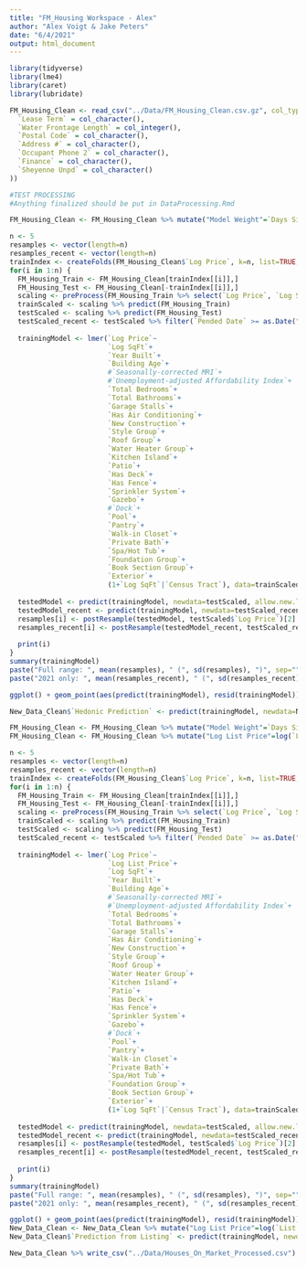 ```yaml
---
title: "FM_Housing Workspace - Alex"
author: "Alex Voigt & Jake Peters"
date: "6/4/2021"
output: html_document
---
```


```r
library(tidyverse)
library(lme4)
library(caret)
library(lubridate)
```

```r
FM_Housing_Clean <- read_csv("../Data/FM_Housing_Clean.csv.gz", col_types = cols(
  `Lease Term` = col_character(),
  `Water Frontage Length` = col_integer(),
  `Postal Code` = col_character(),
  `Address #` = col_character(),
  `Occupant Phone 2` = col_character(),
  `Finance` = col_character(),
  `Sheyenne Unpd` = col_character()
))
```

```r
#TEST PROCESSING
#Anything finalized should be put in DataProcessing.Rmd
```


```r
FM_Housing_Clean <- FM_Housing_Clean %>% mutate("Model Weight"=`Days Since Listing`^(-2))

n <- 5
resamples <- vector(length=n)
resamples_recent <- vector(length=n)
trainIndex <- createFolds(FM_Housing_Clean$`Log Price`, k=n, list=TRUE, returnTrain=TRUE)
for(i in 1:n) {
  FM_Housing_Train <- FM_Housing_Clean[trainIndex[[i]],]
  FM_Housing_Test <- FM_Housing_Clean[-trainIndex[[i]],]
  scaling <- preProcess(FM_Housing_Train %>% select(`Log Price`, `Log SqFt`, `Total Bedrooms`, `Total Bathrooms`), method=c("YeoJohnson", "center", "scale"))
  trainScaled <- scaling %>% predict(FM_Housing_Train)
  testScaled <- scaling %>% predict(FM_Housing_Test)
  testScaled_recent <- testScaled %>% filter(`Pended Date` >= as.Date("2021-01-01") )
  
  trainingModel <- lmer(`Log Price`~
                        `Log SqFt`+
                        `Year Built`+
                        `Building Age`+
                        #`Seasonally-corrected MRI`+
                        #`Unemployment-adjusted Affordability Index`+
                        `Total Bedrooms`+
                        `Total Bathrooms`+
                        `Garage Stalls`+
                        `Has Air Conditioning`+
                        `New Construction`+
                        `Style Group`+
                        `Roof Group`+
                        `Water Heater Group`+
                        `Kitchen Island`+
                        `Patio`+
                        `Has Deck`+
                        `Has Fence`+
                        `Sprinkler System`+
                        `Gazebo`+
                        #`Dock`+
                        `Pool`+
                        `Pantry`+
                        `Walk-in Closet`+
                        `Private Bath`+
                        `Spa/Hot Tub`+
                        `Foundation Group`+
                        `Book Section Group`+
                        `Exterior`+
                        (1+`Log SqFt`|`Census Tract`), data=trainScaled, weights=`Model Weight`, REML=FALSE, control=lmerControl(calc.derivs=FALSE))
                      
  testedModel <- predict(trainingModel, newdata=testScaled, allow.new.levels=TRUE)
  testedModel_recent <- predict(trainingModel, newdata=testScaled_recent, allow.new.levels=TRUE)
  resamples[i] <- postResample(testedModel, testScaled$`Log Price`)[2]
  resamples_recent[i] <- postResample(testedModel_recent, testScaled_recent$`Log Price`)[2]
  
  print(i)
}
summary(trainingModel)
paste("Full range: ", mean(resamples), " (", sd(resamples), ")", sep="")
paste("2021 only: ", mean(resamples_recent), " (", sd(resamples_recent), ")", sep="")

ggplot() + geom_point(aes(predict(trainingModel), resid(trainingModel)), alpha=0.1) + geom_hline(yintercept=0, color="blue")

New_Data_Clean$`Hedonic Prediction` <- predict(trainingModel, newdata=New_Data_Clean, allow.new.levels=TRUE)
```

```r
FM_Housing_Clean <- FM_Housing_Clean %>% mutate("Model Weight"=`Days Since Listing`^(-2))
FM_Housing_Clean <- FM_Housing_Clean %>% mutate("Log List Price"=log(`List Price`))

n <- 5
resamples <- vector(length=n)
resamples_recent <- vector(length=n)
trainIndex <- createFolds(FM_Housing_Clean$`Log Price`, k=n, list=TRUE, returnTrain=TRUE)
for(i in 1:n) {
  FM_Housing_Train <- FM_Housing_Clean[trainIndex[[i]],]
  FM_Housing_Test <- FM_Housing_Clean[-trainIndex[[i]],]
  scaling <- preProcess(FM_Housing_Train %>% select(`Log Price`, `Log SqFt`, `Total Bedrooms`, `Total Bathrooms`), method=c("YeoJohnson", "center", "scale"))
  trainScaled <- scaling %>% predict(FM_Housing_Train)
  testScaled <- scaling %>% predict(FM_Housing_Test)
  testScaled_recent <- testScaled %>% filter(`Pended Date` >= as.Date("2021-01-01") )
  
  trainingModel <- lmer(`Log Price`~
                        `Log List Price`+
                        `Log SqFt`+
                        `Year Built`+
                        `Building Age`+
                        #`Seasonally-corrected MRI`+
                        #`Unemployment-adjusted Affordability Index`+
                        `Total Bedrooms`+
                        `Total Bathrooms`+
                        `Garage Stalls`+
                        `Has Air Conditioning`+
                        `New Construction`+
                        `Style Group`+
                        `Roof Group`+
                        `Water Heater Group`+
                        `Kitchen Island`+
                        `Patio`+
                        `Has Deck`+
                        `Has Fence`+
                        `Sprinkler System`+
                        `Gazebo`+
                        #`Dock`+
                        `Pool`+
                        `Pantry`+
                        `Walk-in Closet`+
                        `Private Bath`+
                        `Spa/Hot Tub`+
                        `Foundation Group`+
                        `Book Section Group`+
                        `Exterior`+
                        (1+`Log SqFt`|`Census Tract`), data=trainScaled, weights=`Model Weight`, REML=FALSE, control=lmerControl(calc.derivs=FALSE))
                      
  testedModel <- predict(trainingModel, newdata=testScaled, allow.new.levels=TRUE)
  testedModel_recent <- predict(trainingModel, newdata=testScaled_recent, allow.new.levels=TRUE)
  resamples[i] <- postResample(testedModel, testScaled$`Log Price`)[2]
  resamples_recent[i] <- postResample(testedModel_recent, testScaled_recent$`Log Price`)[2]
  
  print(i)
}
summary(trainingModel)
paste("Full range: ", mean(resamples), " (", sd(resamples), ")", sep="")
paste("2021 only: ", mean(resamples_recent), " (", sd(resamples_recent), ")", sep="")

ggplot() + geom_point(aes(predict(trainingModel), resid(trainingModel)), alpha=0.1) + geom_hline(yintercept=0, color="blue")
New_Data_Clean <- New_Data_Clean %>% mutate("Log List Price"=log(`List Price`))
New_Data_Clean$`Prediction from Listing` <- predict(trainingModel, newdata=New_Data_Clean, allow.new.levels=TRUE)
```

```r
New_Data_Clean %>% write_csv("../Data/Houses_On_Market_Processed.csv")
```
